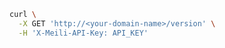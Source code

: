 <CodeGroup>

```bash cURL
curl \
  -X GET 'http://<your-domain-name>/version' \
  -H 'X-Meili-API-Key: API_KEY'
```

</CodeGroup>